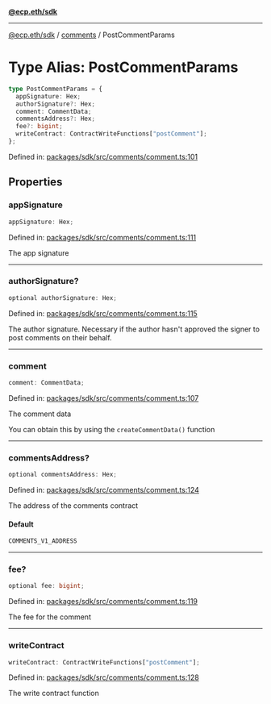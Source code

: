 [**@ecp.eth/sdk**](../../index.mdx)

***

[@ecp.eth/sdk](/sdk-reference/index.mdx) / [comments](/sdk-reference/comments/index.mdx) / PostCommentParams

# Type Alias: PostCommentParams

```ts
type PostCommentParams = {
  appSignature: Hex;
  authorSignature?: Hex;
  comment: CommentData;
  commentsAddress?: Hex;
  fee?: bigint;
  writeContract: ContractWriteFunctions["postComment"];
};
```

Defined in: [packages/sdk/src/comments/comment.ts:101](https://github.com/ecp-eth/comments-monorepo/blob/main/packages/sdk/src/comments/comment.ts#L101)

## Properties

### appSignature

```ts
appSignature: Hex;
```

Defined in: [packages/sdk/src/comments/comment.ts:111](https://github.com/ecp-eth/comments-monorepo/blob/main/packages/sdk/src/comments/comment.ts#L111)

The app signature

***

### authorSignature?

```ts
optional authorSignature: Hex;
```

Defined in: [packages/sdk/src/comments/comment.ts:115](https://github.com/ecp-eth/comments-monorepo/blob/main/packages/sdk/src/comments/comment.ts#L115)

The author signature. Necessary if the author hasn't approved the signer to post comments on their behalf.

***

### comment

```ts
comment: CommentData;
```

Defined in: [packages/sdk/src/comments/comment.ts:107](https://github.com/ecp-eth/comments-monorepo/blob/main/packages/sdk/src/comments/comment.ts#L107)

The comment data

You can obtain this by using the `createCommentData()` function

***

### commentsAddress?

```ts
optional commentsAddress: Hex;
```

Defined in: [packages/sdk/src/comments/comment.ts:124](https://github.com/ecp-eth/comments-monorepo/blob/main/packages/sdk/src/comments/comment.ts#L124)

The address of the comments contract

#### Default

```ts
COMMENTS_V1_ADDRESS
```

***

### fee?

```ts
optional fee: bigint;
```

Defined in: [packages/sdk/src/comments/comment.ts:119](https://github.com/ecp-eth/comments-monorepo/blob/main/packages/sdk/src/comments/comment.ts#L119)

The fee for the comment

***

### writeContract

```ts
writeContract: ContractWriteFunctions["postComment"];
```

Defined in: [packages/sdk/src/comments/comment.ts:128](https://github.com/ecp-eth/comments-monorepo/blob/main/packages/sdk/src/comments/comment.ts#L128)

The write contract function
